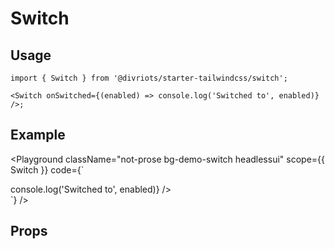 
# Switch

<Description of={Switch} />

## Usage

```tsx
import { Switch } from '@divriots/starter-tailwindcss/switch';

<Switch onSwitched={(enabled) => console.log('Switched to', enabled)} />;
```

## Example

<Playground
  className="not-prose bg-demo-switch headlessui"
  scope={{ Switch }}
  code={`
<div className="py-16 w-max mx-auto">
  <Switch onSwitched={(enabled) => console.log('Switched to', enabled)} />
</div>
  `}
/>

## Props

<Props of={Switch} />
